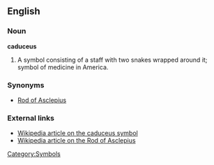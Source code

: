 ==English==

===Noun===
'''caduceus'''
#A symbol consisting of a staff with two snakes wrapped around it; symbol of medicine in America.

===Synonyms===
*[[Rod of Asclepius]]

===External links===
*[[w:Caduceus|Wikipedia article on the caduceus symbol]]
*[[w:Rod of Asclepius|Wikipedia article on the Rod of Asclepius]]

[[Category:Symbols]]